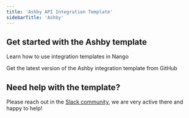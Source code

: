 ```yaml
---
title: 'Ashby API Integration Template'
sidebarTitle: 'Ashby'
---
```


## Get started with the Ashby template

<Card title="How to use integration templates"
      href="/understand/concepts/templates"
      icon="book-open">
    Learn how to use integration templates in Nango
</Card>

<Card title="Get the Ashby template"
      href="https://github.com/NangoHQ/integration-templates/tree/main/integrations/ashby"
      icon="github">
    Get the latest version of the Ashby integration template from GitHub
</Card>

## Need help with the template?
Please reach out in the [Slack community](https://nango.dev/slack), we are very active there and happy to help!